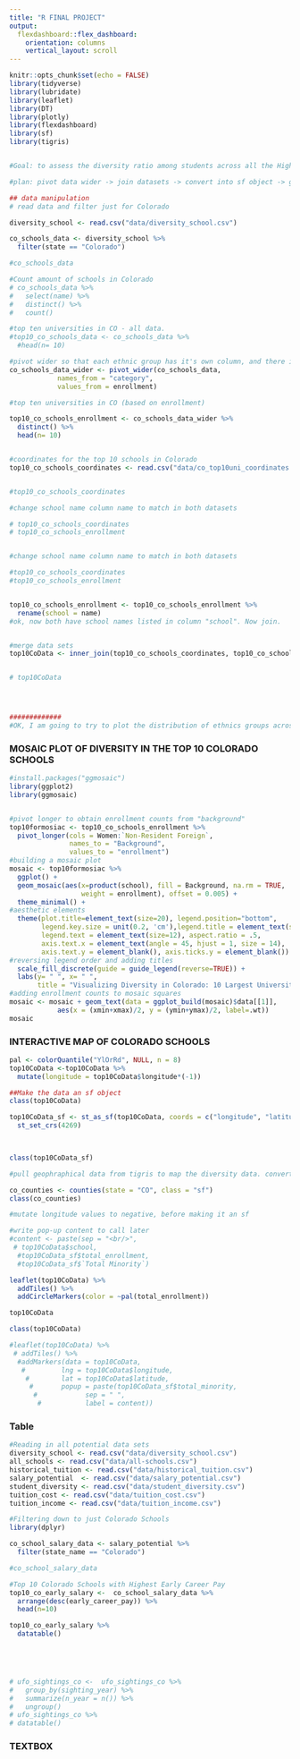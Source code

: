 ```yaml
---
title: "R FINAL PROJECT"
output: 
  flexdashboard::flex_dashboard:
    orientation: columns
    vertical_layout: scroll
---
```


```r
knitr::opts_chunk$set(echo = FALSE)
library(tidyverse)
library(lubridate)
library(leaflet)
library(DT)
library(plotly)
library(flexdashboard)
library(sf)
library(tigris)


#Goal: to assess the diversity ratio among students across all the Higher Education institutions in Colorado

#plan: pivot data wider -> join datasets -> convert into sf object -> good to map

## data manipulation
# read data and filter just for Colorado

diversity_school <- read.csv("data/diversity_school.csv")

co_schools_data <- diversity_school %>% 
  filter(state == "Colorado") 

#co_schools_data

#Count amount of schools in Colorado
# co_schools_data %>% 
#   select(name) %>%
#   distinct() %>%
#   count()

#top ten universities in CO - all data.
#top10_co_schools_data <- co_schools_data %>%
  #head(n= 10)

#pivot wider so that each ethnic group has it's own column, and there is only one University name in the names column
co_schools_data_wider <- pivot_wider(co_schools_data,
            names_from = "category",
            values_from = enrollment)

#top ten universities in CO (based on enrollment)

top10_co_schools_enrollment <- co_schools_data_wider %>%
  distinct() %>%
  head(n= 10)


#coordinates for the top 10 schools in Colorado
top10_co_schools_coordinates <- read.csv("data/co_top10uni_coordinates.csv")


#top10_co_schools_coordinates

#change school name column name to match in both datasets

# top10_co_schools_coordinates
# top10_co_schools_enrollment


#change school name column name to match in both datasets

#top10_co_schools_coordinates
#top10_co_schools_enrollment


top10_co_schools_enrollment <- top10_co_schools_enrollment %>%
  rename(school = name)
#ok, now both have school names listed in column "school". Now join.


#merge data sets
top10CoData <- inner_join(top10_co_schools_coordinates, top10_co_schools_enrollment)


# top10CoData




#############
#OK, I am going to try to plot the distribution of ethnics groups across the top 10 largest CO campuses and have that plot pop up in my interactive map using the popuo function.


```

### MOSAIC PLOT OF DIVERSITY IN THE TOP 10 COLORADO SCHOOLS

```r
#install.packages("ggmosaic")
library(ggplot2)
library(ggmosaic)


#pivot longer to obtain enrollment counts from "background"
top10formosiac <- top10_co_schools_enrollment %>%
  pivot_longer(cols = Women:`Non-Resident Foreign`,
               names_to = "Background",
               values_to = "enrollment")
#building a mosaic plot
mosaic <- top10formosiac %>%
  ggplot() +
  geom_mosaic(aes(x=product(school), fill = Background, na.rm = TRUE, 
                  weight = enrollment), offset = 0.005) + 
  theme_minimal() +
#aesthetic elements  
  theme(plot.title=element_text(size=20), legend.position="bottom", 
        legend.key.size = unit(0.2, 'cm'),legend.title = element_text(size=16), 
        legend.text = element_text(size=12), aspect.ratio = .5, 
        axis.text.x = element_text(angle = 45, hjust = 1, size = 14), 
        axis.text.y = element_blank(), axis.ticks.y = element_blank()) +
#reversing legend order and adding titles
  scale_fill_discrete(guide = guide_legend(reverse=TRUE)) +
  labs(y= " ", x= " ", 
       title = "Visualizing Diversity in Colorado: 10 Largest Universities") 
#adding enrollment counts to mosaic squares
mosaic <- mosaic + geom_text(data = ggplot_build(mosaic)$data[[1]],
            aes(x = (xmin+xmax)/2, y = (ymin+ymax)/2, label=.wt))
mosaic
```

### INTERACTIVE MAP OF COLORADO SCHOOLS

```r
pal <- colorQuantile("YlOrRd", NULL, n = 8)
top10CoData <-top10CoData %>%
  mutate(longitude = top10CoData$longitude*(-1))

##Make the data an sf object 
class(top10CoData)

top10CoData_sf <- st_as_sf(top10CoData, coords = c("longitude", "latitude")) %>%
  st_set_crs(4269)

  

class(top10CoData_sf)

#pull geophraphical data from tigris to map the diversity data. convert to an sf object.

co_counties <- counties(state = "CO", class = "sf")
class(co_counties)

#mutate longitude values to negative, before making it an sf

#write pop-up content to call later
#content <- paste(sep = "<br/>",
 # top10CoData$school,
  #top10CoData_sf$total_enrollment,
  #top10CoData_sf$`Total Minority`)

leaflet(top10CoData) %>%
  addTiles() %>%
  addCircleMarkers(color = ~pal(total_enrollment))

top10CoData

class(top10CoData)

#leaflet(top10CoData) %>% 
 # addTiles() %>% 
  #addMarkers(data = top10CoData,
   #         lng = top10CoData$longitude,
    #        lat = top10CoData$latitude,
     #       popup = paste(top10CoData_sf$total_minority,
      #            sep = " ",
       #           label = content))

```

### Table 

```r

#Reading in all potential data sets
diversity_school <- read.csv("data/diversity_school.csv")
all_schools <- read.csv("data/all-schools.csv")
historical_tuition <- read.csv("data/historical_tuition.csv")
salary_potential  <- read.csv("data/salary_potential.csv")
student_diversity <- read.csv("data/student_diversity.csv")
tuition_cost <- read.csv("data/tuition_cost.csv")
tuition_income <- read.csv("data/tuition_income.csv")

#Filtering down to just Colorado Schools 
library(dplyr)

co_school_salary_data <- salary_potential %>% 
  filter(state_name == "Colorado") 

#co_school_salary_data

#Top 10 Colorado Schools with Highest Early Career Pay 
top10_co_early_salary <-  co_school_salary_data %>%
  arrange(desc(early_career_pay)) %>%
  head(n=10)

top10_co_early_salary %>%
  datatable()


 


# ufo_sightings_co <-  ufo_sightings_co %>%
#   group_by(sighting_year) %>%
#   summarize(n_year = n()) %>%
#   ungroup()
# ufo_sightings_co %>%
# datatable()

```

### TEXTBOX